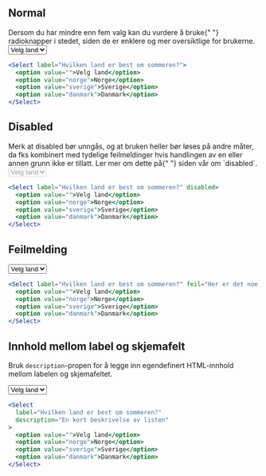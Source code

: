 
## Normal

<Alertstripe type="info">
  Dersom du har mindre enn fem valg kan du vurdere å bruke{" "}
  <Lenke href="/components/radio">radioknapper</Lenke> i stedet, siden de er
  enklere og mer oversiktlige for brukerne.
</Alertstripe>

<Example>
  <Select label="Hvilken land er best om sommeren?">
    <option value="">Velg land</option>
    <option value="norge">Norge</option>
    <option value="sverige">Sverige</option>
    <option value="danmark">Danmark</option>
  </Select>
</Example>

```jsx
<Select label="Hvilken land er best om sommeren?">
  <option value="">Velg land</option>
  <option value="norge">Norge</option>
  <option value="sverige">Sverige</option>
  <option value="danmark">Danmark</option>
</Select>
```

## Disabled

<Alertstripe type="advarsel">
  Merk at disabled bør unngås, og at bruken heller bør løses på andre måter, da
  fks kombinert med tydelige feilmeldinger hvis handlingen av en eller annen
  grunn ikke er tillatt. Ler mer om dette på{" "}
  <Lenke href="/accessibility/disabled">siden vår om `disabled`</Lenke>.
</Alertstripe>

<Example>
  <Select label="Hvilken land er best om sommeren?" disabled>
    <option value="">Velg land</option>
    <option value="norge">Norge</option>
    <option value="sverige">Sverige</option>
    <option value="danmark">Danmark</option>
  </Select>
</Example>

```jsx
<Select label="Hvilken land er best om sommeren?" disabled>
  <option value="">Velg land</option>
  <option value="norge">Norge</option>
  <option value="sverige">Sverige</option>
  <option value="danmark">Danmark</option>
</Select>
```

## Feilmelding

<Example>
  <Select label="Hvilken land er best om sommeren?" feil="Her er det noe feil">
    <option value="">Velg land</option>
    <option value="norge">Norge</option>
    <option value="sverige">Sverige</option>
    <option value="danmark">Danmark</option>
  </Select>
</Example>

```jsx
<Select label="Hvilken land er best om sommeren?" feil="Her er det noe feil">
  <option value="">Velg land</option>
  <option value="norge">Norge</option>
  <option value="sverige">Sverige</option>
  <option value="danmark">Danmark</option>
</Select>
```

## Innhold mellom label og skjemafelt

Bruk `description`-propen for å legge inn egendefinert HTML-innhold mellom labelen og skjemafeltet.

<Example>
  <Select
    label="Hvilken land er best om sommeren?"
    description="En kort beskrivelse av listen"
  >
    <option value="">Velg land</option>
    <option value="norge">Norge</option>
    <option value="sverige">Sverige</option>
    <option value="danmark">Danmark</option>
  </Select>
</Example>

```jsx
<Select
  label="Hvilken land er best om sommeren?"
  description="En kort beskrivelse av listen"
>
  <option value="">Velg land</option>
  <option value="norge">Norge</option>
  <option value="sverige">Sverige</option>
  <option value="danmark">Danmark</option>
</Select>
```
